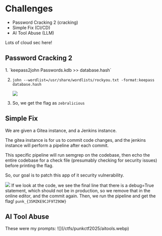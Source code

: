 
# Challenges
- <Link href="#passwordcracking2">Password Cracking 2 (cracking)</Link>
- <Link href="#simplefix">Simple Fix (CI/CD)</Link>
- <Link href="#aitools">AI Tool Abuse (LLM)</Link>

Lots of cloud sec here!

<h2 id="passwordcracking2">Password Cracking 2</h2>
1. `keepass2john Passwords.kdb >> database.hash`

2. `john --wordlist=/usr/share/wordlists/rockyou.txt -format:keepass database.hash`
    
    ![](/ctfs/punkctf2025/passwordcracking2.webp)

3. So, we get the flag as `zebralicious`

<h2 id="simplefix">Simple Fix</h2>
We are given a Gitea instance, and a Jenkins instance.

The gitea instance is for us to commit code changes, and the jenkins instance will perform a pipeline after each commit.

This specific pipeline will run semgrep on the codebase, then echo the entire codebase for a check file (presumably checking for security issues) before printing the flag.

So, our goal is to patch this app of it security vulnerability.

![](/ctfs/punkctf2025/simplefix.webp)
If we look at the code, we see the final line that there is a debug=True statement, which should not be in production, so we remove that in the online editor, and the commit again. Then, we run the pipeline and get the flag!
`punk_{35MZKE9CJF9TZ9OW}`

<h2 id="aitools">AI Tool Abuse</h2>
These were my prompts:
![](/ctfs/punkctf2025/aitools.webp)